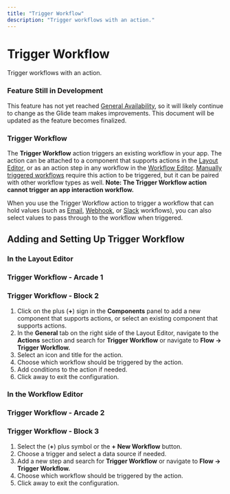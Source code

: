 ```yaml
---
title: "Trigger Workflow"
description: "Trigger workflows with an action."
---
```


# Trigger Workflow

Trigger workflows with an action.

### Feature Still in Development

This feature has not yet reached [General Availability](/reference/account/preview-features), so it will likely continue to change as the Glide team makes improvements. This document will be updated as the feature becomes finalized.

### Trigger Workflow

The **Trigger Workflow** action triggers an existing workflow in your app. The action can be attached to a component that supports actions in the [Layout Editor,](/getting-started/intro-to-layout#layout-editor) or as an action step in any workflow in the [Workflow Editor](/getting-started/introduction-to-workflows#the-workflow-editor). [Manually triggered workflows](/automation/workflows/manual) require this action to be triggered, but it can be paired with other workflow types as well. **Note: The Trigger Workflow action cannot trigger an app interaction workflow.**

When you use the Trigger Workflow action to trigger a workflow that can hold values (such as [Email](/automation/workflows/email-trigger), [Webhook](/automation/workflows/webhook), or [Slack](/automation/workflows/slack-trigger) workflows), you can also select values to pass through to the workflow when triggered.

## Adding and Setting Up Trigger Workflow

### In the Layout Editor



### Trigger Workflow - Arcade 1

### Trigger Workflow - Block 2



1. Click on the plus (**+**) sign in the **Components** panel to add a new component that supports actions, or select an existing component that supports actions.
2. In the **General** tab on the right side of the Layout Editor, navigate to the **Actions** section and search for **Trigger Workflow** or navigate to **Flow → Trigger Workflow.**
3. Select an icon and title for the action.
4. Choose which workflow should be triggered by the action.
5. Add conditions to the action if needed.
6. Click away to exit the configuration.

### In the Workflow Editor



### Trigger Workflow - Arcade 2

### Trigger Workflow - Block 3

1. Select the (**+**) plus symbol or the **+ New Workflow** button.
2. Choose a trigger and select a data source if needed.
3. Add a new step and search for **Trigger Workflow** or navigate to **Flow → Trigger Workflow.**
4. Choose which workflow should be triggered by the action.
5. Click away to exit the configuration.



